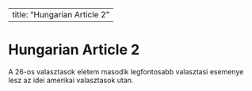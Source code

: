 
---
title: "Hungarian Article 2"
---

# Hungarian Article 2

A 26-os valasztasok eletem masodik legfontosabb valasztasi esemenye lesz az idei amerikai valasztasok utan.
        